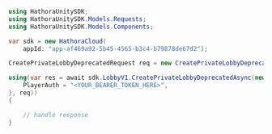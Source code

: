 ```csharp CreatePrivateLobbyDeprecated.cs
using HathoraUnitySDK;
using HathoraUnitySDK.Models.Requests;
using HathoraUnitySDK.Models.Components;

var sdk = new HathoraCloud(
    appId: "app-af469a92-5b45-4565-b3c4-b79878de67d2");

CreatePrivateLobbyDeprecatedRequest req = new CreatePrivateLobbyDeprecatedRequest() {};

using(var res = await sdk.LobbyV1.CreatePrivateLobbyDeprecatedAsync(new CreatePrivateLobbyDeprecatedSecurity() {
    PlayerAuth = "<YOUR_BEARER_TOKEN_HERE>",
}, req))
{

    // handle response
}
```
